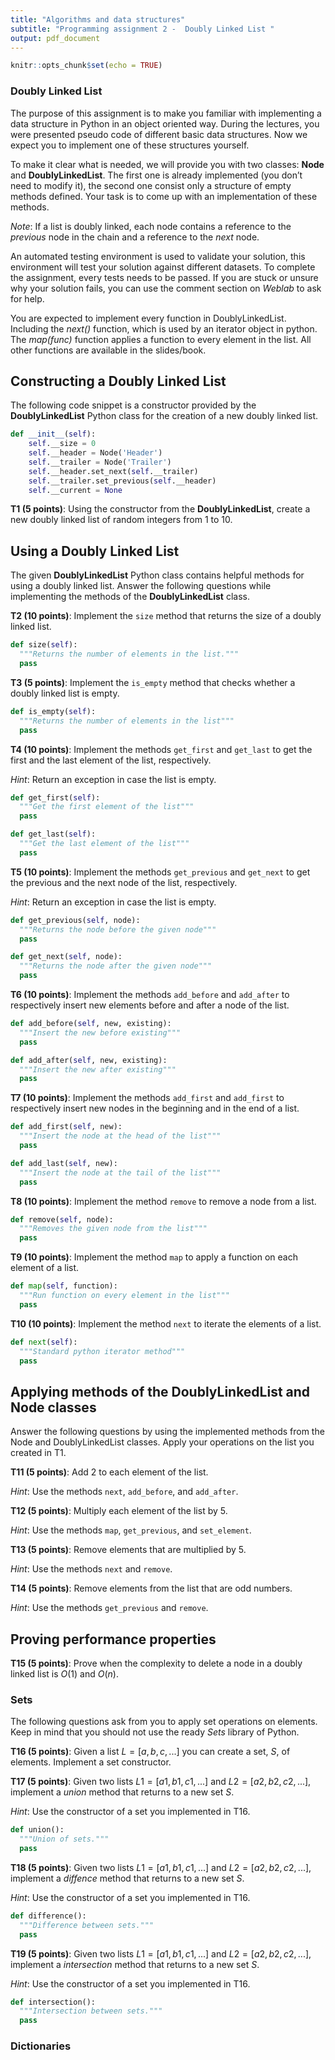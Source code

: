 ```yaml
---
title: "Algorithms and data structures"
subtitle: "Programming assignment 2 -  Doubly Linked List "
output: pdf_document
---
```


```r
knitr::opts_chunk$set(echo = TRUE)
```

### Doubly Linked List

The purpose of this assignment is to make you familiar with implementing a data structure in Python in an object oriented way.
During the lectures, you were presented pseudo code of different basic data structures. Now we expect you to implement one of these structures yourself.

To make it clear what is needed, we will provide you with two classes: **Node** and **DoublyLinkedList**. The first one is already implemented (you don't need to modify it), the second one consist only a structure of empty methods defined. Your task is to come up with an implementation of these methods.

_Note_: If a list is doubly linked, each node contains a reference to the _previous_ node in the chain and a reference to the _next_ node.

An automated testing environment is used to validate your solution, this environment will test your solution against different datasets. To complete the assignment, every tests needs to be passed. If you are stuck or unsure why your solution fails, you can use the comment section on *Weblab* to ask for help.

You are expected to implement every function in DoublyLinkedList. Including the *next()* function, which is used by an iterator object in python. The *map(func)* function applies a function to every element in the list.
All other functions are available in the slides/book.

## Constructing a Doubly Linked List

The following code snippet is a constructor provided by the **DoublyLinkedList** Python class for the creation of a new doubly linked list.

```python
def __init__(self):
    self.__size = 0
    self.__header = Node('Header')
    self.__trailer = Node('Trailer')
    self.__header.set_next(self.__trailer)
    self.__trailer.set_previous(self.__header)
    self.__current = None
```

**T1 (5 points)**: Using the constructor from the **DoublyLinkedList**, create a new doubly linked list of random integers from 1 to 10.

## Using a Doubly Linked List

The given **DoublyLinkedList** Python class
contains helpful methods for using a doubly linked list.
Answer the following questions while implementing
the methods of the **DoublyLinkedList** class.

**T2 (10 points)**: Implement the `size` method that returns the size of a doubly linked list.

```python
def size(self):
  """Returns the number of elements in the list."""
  pass 
```

**T3 (5 points)**: Implement the `is_empty` method that checks
whether a doubly linked list is empty.

```python
def is_empty(self):
  """Returns the number of elements in the list"""
  pass
```

**T4 (10 points)**: Implement the methods `get_first` and `get_last`
to get the first and the last element of the list, respectively.

_Hint_: Return an exception in case the list is empty.

```python
def get_first(self):
  """Get the first element of the list"""
  pass

def get_last(self):
  """Get the last element of the list"""
  pass
```

**T5 (10 points)**: Implement the methods `get_previous` and `get_next`
to get the previous and the next node of the list, respectively.

_Hint_: Return an exception in case the list is empty.

```python
def get_previous(self, node):
  """Returns the node before the given node"""
  pass      

def get_next(self, node):
  """Returns the node after the given node"""
  pass
```

**T6 (10 points)**: Implement the methods `add_before` and `add_after`
to respectively insert new elements before and after a node of the list.

```python
def add_before(self, new, existing):
  """Insert the new before existing"""
  pass

def add_after(self, new, existing):
  """Insert the new after existing"""
  pass
```

**T7 (10 points)**: Implement the methods `add_first` and `add_first`
to respectively insert new nodes in the beginning and in the end of a list.

```python
def add_first(self, new):
  """Insert the node at the head of the list"""
  pass

def add_last(self, new):
  """Insert the node at the tail of the list"""
  pass
```

**T8 (10 points)**: Implement the method `remove` to remove
a node from a list.

```python
def remove(self, node):
  """Removes the given node from the list"""
  pass
```

**T9 (10 points)**: Implement the method `map` to apply a function on
each element of a list.

```python
def map(self, function):
  """Run function on every element in the list"""
  pass
```

**T10 (10 points)**: Implement the method `next` to iterate the elements
of a list.

```python
def next(self):
  """Standard python iterator method"""
  pass
```

## Applying methods of the DoublyLinkedList and Node classes

Answer the following questions by using
the implemented methods from the Node and DoublyLinkedList classes.
Apply your operations on the list you created in T1.

**T11 (5 points)**: Add 2 to each element of the list.

_Hint_: Use the methods `next`, `add_before`, and `add_after`.

**T12 (5 points)**: Multiply each element of the list by 5.

_Hint_: Use the methods `map`, `get_previous`, and `set_element`.

**T13 (5 points)**: Remove elements that are multiplied by 5.

_Hint_: Use the methods `next` and `remove`.

**T14 (5 points)**: Remove elements from the list that are odd numbers. 

_Hint_: Use the methods `get_previous` and `remove`.

## Proving performance properties

**T15 (5 points)**: Prove when the complexity to delete a node in a doubly linked list is $O(1)$
and $O(n)$.

### Sets

The following questions ask from you to apply set operations on elements.
Keep in mind that you should not use the ready *Sets* library of Python. 

**T16 (5 points)**: Given a list $L = [a, b, c, ...]$ you can create a set, $S$, of elements.
Implement a set constructor.

**T17 (5 points)**: Given two lists $L1 = [a1, b1, c1, ...]$ and $L2 = [a2, b2, c2, ...]$,
implement a $union$ method that returns to a new set $S$.

_Hint_: Use the constructor of a set you implemented in T16.

```python
def union():
  """Union of sets."""
  pass
```

**T18 (5 points)**: Given two lists $L1 = [a1, b1, c1, ...]$ and $L2 = [a2, b2, c2, ...]$,
implement a $diffence$ method that returns to a new set $S$.

_Hint_: Use the constructor of a set you implemented in T16.

```python
def difference():
  """Difference between sets."""
  pass
```

**T19 (5 points)**: Given two lists $L1 = [a1, b1, c1, ...]$ and $L2 = [a2, b2, c2, ...]$,
implement a $intersection$ method that returns to a new set $S$.

_Hint_: Use the constructor of a set you implemented in T16.

```python
def intersection():
  """Intersection between sets."""
  pass
```

### Dictionaries
